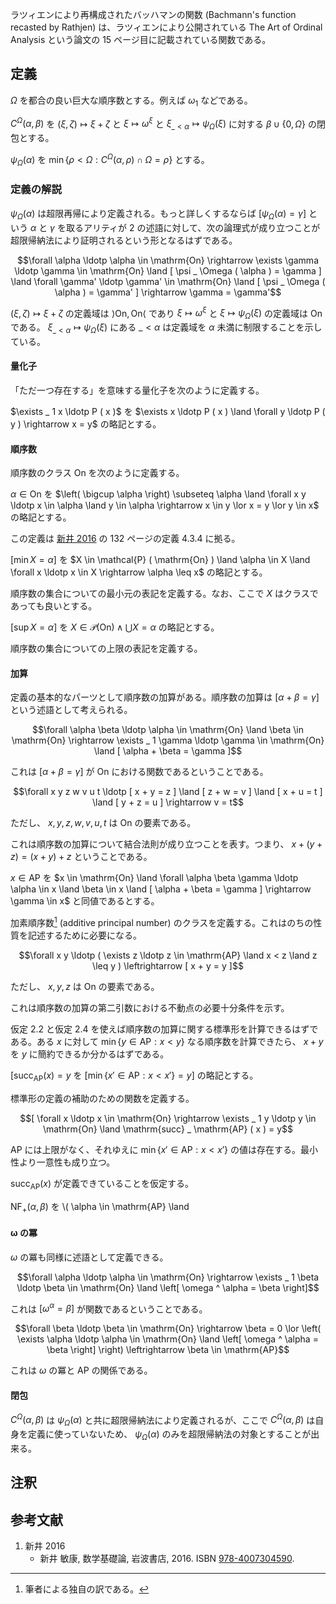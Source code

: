 ラツィエンにより再構成されたバッハマンの関数 (Bachmann's function recasted by Rathjen) は、ラツィエンにより公開されている The Art of Ordinal Analysis という論文の 15 ページ目に記載されている関数である。

== 定義 ==

\( \Omega \) を都合の良い巨大な順序数とする。例えば \( \omega _ 1 \) などである。

\( C ^ \Omega ( \alpha, \beta ) \) を \( ( \xi, \zeta ) \mapsto \xi + \zeta \) と \( \xi \mapsto \omega ^ \xi \) と \( \xi _ { \_ < \alpha } \mapsto \psi _ \Omega ( \xi ) \) に対する \( \beta \cup \{ 0, \Omega \} \) の閉包とする。

\( \psi _ \Omega ( \alpha ) \) を \( \min \{ \rho < \Omega : C ^ \Omega ( \alpha, \rho ) \cap \Omega = \rho \} \) とする。

=== 定義の解説 ===

\( \psi _ \Omega ( \alpha ) \) は超限再帰により定義される。もっと詳しくするならば \( [ \psi _ \Omega ( \alpha ) = \gamma ] \) という \( \alpha \) と \( \gamma \) を取るアリティが 2 の述語に対して、次の論理式が成り立つことが超限帰納法により証明されるという形となるはずである。

\[ \forall \alpha \ldotp \alpha \in \mathrm{On} \rightarrow \exists \gamma \ldotp \gamma \in \mathrm{On} \land [ \psi _ \Omega ( \alpha ) = \gamma ] \land \forall \gamma' \ldotp \gamma' \in \mathrm{On} \land [ \psi _ \Omega ( \alpha ) = \gamma' ] \rightarrow \gamma = \gamma' \]

\( ( \xi, \zeta ) \mapsto \xi + \zeta \) の定義域は \( \rangle \mathrm{On}, \mathrm{On} \langle \) であり \( \xi \mapsto \omega ^ \xi \) と \( \xi \mapsto \psi _ \Omega ( \xi ) \) の定義域は \( \mathrm{On} \) である。 \( \xi _ { \_ < \alpha } \mapsto \psi _ \Omega ( \xi ) \) にある \( \_ < \alpha \) は定義域を \( \alpha \) 未満に制限することを示している。

==== 量化子 ====

「ただ一つ存在する」を意味する量化子を次のように定義する。

{{User:Hexirp/bxu|定義 1.1}}
\( \exists _ 1 x \ldotp P ( x ) \) を \( \exists x \ldotp P ( x ) \land \forall y \ldotp P ( y ) \rightarrow x = y \) の略記とする。
{{User:Hexirp/bxl}}

==== 順序数 ====

順序数のクラス \( \mathrm{On} \) を次のように定義する。

{{User:Hexirp/bxu|定義 2.1}}
\( \alpha \in \mathrm{On} \) を \( \left( \bigcup \alpha \right) \subseteq \alpha \land \forall x y \ldotp x \in \alpha \land y \in \alpha \rightarrow x \in y \lor x = y \lor y \in x \) の略記とする。
{{User:Hexirp/bxl}}

この定義は [[#新井-2016|新井 2016]] の 132 ページの定義 4.3.4 に拠る。

{{User:Hexirp/bxu|定義 2.2}}
\( [ \min X = \alpha ] \) を \( X \in \mathcal{P} ( \mathrm{On} ) \land \alpha \in X \land \forall x \ldotp x \in X \rightarrow \alpha \leq x \) の略記とする。
{{User:Hexirp/bxl}}

順序数の集合についての最小元の表記を定義する。なお、ここで \( X \) はクラスであっても良いとする。

{{User:Hexirp/bxu|定義 2.3}}
\( [ \sup X = \alpha ] \) を \( X \in \mathcal{P} ( \mathrm{On} ) \land \bigcup X = \alpha \) の略記とする。
{{User:Hexirp/bxl}}

順序数の集合についての上限の表記を定義する。

==== 加算 ====

定義の基本的なパーツとして順序数の加算がある。順序数の加算は \( [ \alpha + \beta = \gamma ] \) という述語として考えられる。

{{User:Hexirp/bxu|仮定 3.1}}
\[ \forall \alpha \beta \ldotp \alpha \in \mathrm{On} \land \beta \in \mathrm{On} \rightarrow \exists _ 1 \gamma \ldotp \gamma \in \mathrm{On} \land [ \alpha + \beta = \gamma ] \]
{{User:Hexirp/bxl}}

これは \( [ \alpha + \beta = \gamma ] \) が \( \mathrm{On} \) における関数であるということである。

{{User:Hexirp/bxu|仮定 3.2}}
\[ \forall x y z w v u t \ldotp [ x + y = z ] \land [ z + w = v ] \land [ x + u = t ] \land [ y + z = u ] \rightarrow v = t \]

ただし、 \( x, y, z, w, v, u, t \) は \( \mathrm{On} \) の要素である。
{{User:Hexirp/bxl}}

これは順序数の加算について結合法則が成り立つことを表す。つまり、 \( x + ( y + z ) = ( x + y ) + z \) ということである。

{{User:Hexirp/bxu|定義 3.3}}
\( x \in \mathrm{AP} \) を \( x \in \mathrm{On} \land \forall \alpha \beta \gamma \ldotp \alpha \in x \land \beta \in x \land [ \alpha + \beta = \gamma ] \rightarrow \gamma \in x \) と同値であるとする。
{{User:Hexirp/bxl}}

加素順序数<ref group="note">筆者による独自の訳である。</ref> (additive principal number) のクラスを定義する。これはのちの性質を記述するために必要になる。

{{User:Hexirp/bxu|仮定 3.4}}
\[ \forall x y \ldotp ( \exists z \ldotp z \in \mathrm{AP} \land x < z \land z \leq y ) \leftrightarrow [ x + y = y ] \]

ただし、 \( x, y, z \) は \( \mathrm{On} \) の要素である。
{{User:Hexirp/bxl}}

これは順序数の加算の第二引数における不動点の必要十分条件を示す。

仮定 2.2 と仮定 2.4 を使えば順序数の加算に関する標準形を計算できるはずである。ある \( x \) に対して \( \min \{ y \in \mathrm{AP} : x < y \} \) なる順序数を計算できたら、 \( x + y \) を \( y \) に簡約できるか分かるはずである。

{{User:Hexirp/bxu|定義 3.5}}
\( [ \mathrm{succ} _ \mathrm{AP} ( x ) = y \) を \( [ \min \{ x' \in \mathrm{AP} : x < x' \} = y ] \) の略記とする。
{{User:Hexirp/bxl}}

標準形の定義の補助のための関数を定義する。

{{User:Hexirp/bxu|仮定 3.6}}
\[ [ \forall x \ldotp x \in \mathrm{On} \rightarrow \exists _ 1 y \ldotp y \in \mathrm{On} \land \mathrm{succ} _ \mathrm{AP} ( x ) = y \]

\( \mathrm{AP} \) には上限がなく、それゆえに \( \min \{ x' \in \mathrm{AP} : x < x' \} \) の値は存在する。最小性より一意性も成り立つ。
{{User:Hexirp/bxl}}

\( \mathrm{succ} _ \mathrm{AP} ( x ) \) が定義できていることを仮定する。

{{User:Hexirp/bxu|定義 3.6}}
\( \mathrm{NF} _ { + } ( \alpha, \beta ) \) を \( \alpha \in \mathrm{AP} \land 
{{User:Hexirp/bxl}}

==== ω の冪 ====

\( \omega \) の冪も同様に述語として定義できる。

{{User:Hexirp/bxu|仮定 4.1}}
\[ \forall \alpha \ldotp \alpha \in \mathrm{On} \rightarrow \exists _ 1 \beta \ldotp \beta \in \mathrm{On} \land \left[ \omega ^ \alpha = \beta \right] \]
{{User:Hexirp/bxl}}

これは \( \left[ \omega ^ \alpha = \beta \right] \) が関数であるということである。

{{User:Hexirp/bxu|仮定 4.2}}
\[ \forall \beta \ldotp \beta \in \mathrm{On} \rightarrow \beta = 0 \lor \left( \exists \alpha \ldotp \alpha \in \mathrm{On} \land \left[ \omega ^ \alpha = \beta \right] \right) \leftrightarrow \beta \in \mathrm{AP} \]
{{User:Hexirp/bxl}}

これは \( \omega \) の冪と \( \mathrm{AP} \) の関係である。

==== 閉包 ====

\( C ^ \Omega ( \alpha, \beta ) \) は \( \psi _ \Omega ( \alpha ) \) と共に超限帰納法により定義されるが、ここで \( C ^ \Omega ( \alpha, \beta ) \) は自身を定義に使っていないため、 \( \psi _ \Omega ( \alpha ) \) のみを超限帰納法の対象とすることが出来る。

== 注釈 ==

<references group="note" />

== 参考文献 ==

# <span id="新井-2016">新井 2016</span>
#* 新井 敏康, 数学基礎論, 岩波書店, 2016. ISBN [[特別:文献資料/978-4007304590|978-4007304590]].

